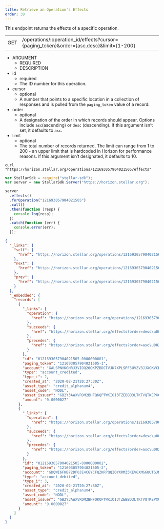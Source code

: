 ```yaml
---
title: Retrieve an Operation's Effects
order: 30
---
```



This endpoint returns the effects of a specific operation.

<Endpoint>

|  |  |
| --- | --- |
| GET | /operations/:operation_id/effects?cursor={paging_token}&order={asc,desc}&limit={1-200} |

</Endpoint>

<AttributeTable>

- ARGUMENT
  - REQUIRED
  - DESCRIPTION
- id
  - required
  - The ID number for this operation.
- cursor
  - optional
  - A number that points to a specific location in a collection of responses and is pulled from the `paging_token` value of a record.
- order
  - optional
  - A designation of the order in which records should appear. Options include `asc`(ascending) or `desc` (descending). If this argument isn’t set, it defaults to `asc`.
- limit
  - optional
  - The total number of records returned. The limit can range from 1 to 200 - an upper limit that is hardcoded in Horizon for performance reasons. If this argument isn’t designated, it defaults to 10.

</AttributeTable>

<CodeExample title="Example Request">

```curl
curl "https://horizon.stellar.org/operations/121693057904021505/effects"
```

```js
var StellarSdk = require("stellar-sdk");
var server = new StellarSdk.Server("https://horizon.stellar.org");

server
  .effects()
  .forOperation("121693057904021505")
  .call()
  .then(function (resp) {
    console.log(resp);
  })
  .catch(function (err) {
    console.error(err);
  });
```

</CodeExample>

<ExampleResponse title="Example Response">

```json
{
  "_links": {
    "self": {
      "href": "https://horizon.stellar.org/operations/121693057904021505/effects?cursor=\u0026limit=10\u0026order=asc"
    },
    "next": {
      "href": "https://horizon.stellar.org/operations/121693057904021505/effects?cursor=121693057904021505-2\u0026limit=10\u0026order=asc"
    },
    "prev": {
      "href": "https://horizon.stellar.org/operations/121693057904021505/effects?cursor=121693057904021505-1\u0026limit=10\u0026order=desc"
    }
  },
  "_embedded": {
    "records": [
      {
        "_links": {
          "operation": {
            "href": "https://horizon.stellar.org/operations/121693057904021505"
          },
          "succeeds": {
            "href": "https://horizon.stellar.org/effects?order=desc\u0026cursor=121693057904021505-1"
          },
          "precedes": {
            "href": "https://horizon.stellar.org/effects?order=asc\u0026cursor=121693057904021505-1"
          }
        },
        "id": "0121693057904021505-0000000001",
        "paging_token": "121693057904021505-1",
        "account": "GALSPNVKGNRJ3VIOQ26QKPZBDCTVJK7XPLSPF3UVZV3JJXCKVCHNSPCK",
        "type": "account_credited",
        "type_i": 2,
        "created_at": "2020-02-21T20:27:30Z",
        "asset_type": "credit_alphanum4",
        "asset_code": "NODL",
        "asset_issuer": "GB2Y3AWXVROM2BHFQKQPTWKIOI3TZEBBD3LTKTVQTKEPXGOBE742NODL",
        "amount": "0.0000027"
      },
      {
        "_links": {
          "operation": {
            "href": "https://horizon.stellar.org/operations/121693057904021505"
          },
          "succeeds": {
            "href": "https://horizon.stellar.org/effects?order=desc\u0026cursor=121693057904021505-2"
          },
          "precedes": {
            "href": "https://horizon.stellar.org/effects?order=asc\u0026cursor=121693057904021505-2"
          }
        },
        "id": "0121693057904021505-0000000002",
        "paging_token": "121693057904021505-2",
        "account": "GDQWI6FKB72DPOJE4CGYCFQZKRPQQIOYXRMZ5KEVGXMG6UUTGJMBCASH",
        "type": "account_debited",
        "type_i": 3,
        "created_at": "2020-02-21T20:27:30Z",
        "asset_type": "credit_alphanum4",
        "asset_code": "NODL",
        "asset_issuer": "GB2Y3AWXVROM2BHFQKQPTWKIOI3TZEBBD3LTKTVQTKEPXGOBE742NODL",
        "amount": "0.0000027"
      }
    ]
  }
}
```

</ExampleResponse>
